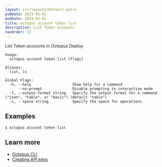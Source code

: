 ```yaml
---
layout: src/layouts/Default.astro
pubDate: 2023-01-01
modDate: 2024-02-01
title: octopus account token list
description: List Token accounts
navOrder: 22
---
```


List Token accounts in Octopus Deploy

```
Usage:
  octopus account token list [flags]

Aliases:
  list, ls

Global Flags:
  -h, --help                   Show help for a command
      --no-prompt              Disable prompting in interactive mode
  -f, --output-format string   Specify the output format for a command ("json", "table", or "basic") (default "table")
  -s, --space string           Specify the space for operations

```

## Examples

<SamplesInstance />

```
$ octopus account token list

```

## Learn more

- [Octopus CLI](/docs/octopus-rest-api/cli)
- [Creating API keys](/docs/octopus-rest-api/how-to-create-an-api-key)